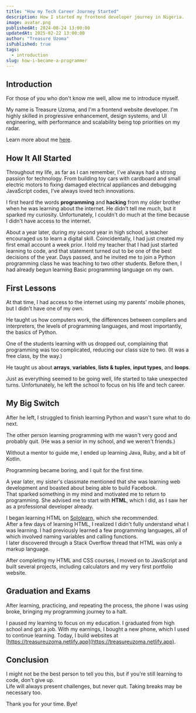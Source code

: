```yaml
---
title: "How my Tech Career Journey Started"
description: How I started my frontend developer journey in Nigeria.
image: avatar.png
publishedAt: 2024-08-24 13:00:00
updatedAt: 2025-02-22 13:00:00
author: "Treasure Uzoma"
isPublished: true
tags: 
  - introduction
slug: how-i-became-a-programmer
---
```


## Introduction

For those of you who don't know me well, allow me to introduce myself.

My name is Treasure Uzoma, and I'm a frontend website developer. I'm highly skilled in progressive enhancement, design systems, and UI engineering, with performance and scalability being top priorities on my radar.

Learn more about me [here](https://treasureuzoma.netlify.app/).

## How It All Started

Throughout my life, as far as I can remember, I've always had a strong passion for technology. From building toy cars with cardboard and small electric motors to fixing damaged electrical appliances and debugging JavaScript codes, I've always loved tech innovations.

I first heard the words **programming** and **hacking** from my older brother when he was learning about the internet. He didn't tell me much, but it sparked my curiosity. Unfortunately, I couldn't do much at the time because I didn't have access to the internet.

About a year later, during my second year in high school, a teacher encouraged us to learn a digital skill. Coincidentally, I had just created my first email account a week prior. I told my teacher that I had just started learning to code, and that statement turned out to be one of the best decisions of the year. Days passed, and he invited me to join a Python programming class he was teaching to two other students. Before then, I had already begun learning Basic programming language on my own.

## First Lessons

At that time, I had access to the internet using my parents' mobile phones, but I didn't have one of my own.

He taught us how computers work, the differences between compilers and interpreters, the levels of programming languages, and most importantly, the basics of Python.

One of the students learning with us dropped out, complaining that programming was too complicated, reducing our class size to two. (It was a free class, by the way.)

He taught us about **arrays**, **variables**, **lists & tuples**, **input types**, and **loops**.

Just as everything seemed to be going well, life started to take unexpected turns. Unfortunately, he left the school to focus on his life and tech career.

## My Big Switch

After he left, I struggled to finish learning Python and wasn't sure what to do next.

The other person learning programming with me wasn't very good and probably quit. (He was a senior in my school, and we weren't friends.)

Without a mentor to guide me, I ended up learning Java, Ruby, and a bit of Kotlin.

Programming became boring, and I quit for the first time.

A year later, my sister's classmate mentioned that she was learning web development and boasted about being able to build Facebook.  
That sparked something in my mind and motivated me to return to programming. She advised me to start with **HTML**, which I did, as I saw her as a professional developer already.

I began learning HTML on [Sololearn](https://sololearn.com), which she recommended.  
After a few days of learning HTML, I realized I didn't fully understand what I was learning. I had previously learned a few programming languages, all of which involved naming variables and calling functions.  
I later discovered through a Stack Overflow thread that HTML was only a markup language.

After completing my HTML and CSS courses, I moved on to JavaScript and built several projects, including calculators and my very first portfolio website.

## Graduation and Exams

After learning, practicing, and repeating the process, the phone I was using broke, bringing my programming journey to a halt.

I paused my learning to focus on my education. I graduated from high school and got a job. With my earnings, I bought a new phone, which I used to continue learning. Today, I build websites at [https://treasureuzoma.netlify.app](https://treasureuzoma.netlify.app).

## Conclusion

I might not be the best person to tell you this, but if you're still learning to code, don't give up.  
Life will always present challenges, but never quit. Taking breaks may be necessary too.

Thank you for your time. Bye!